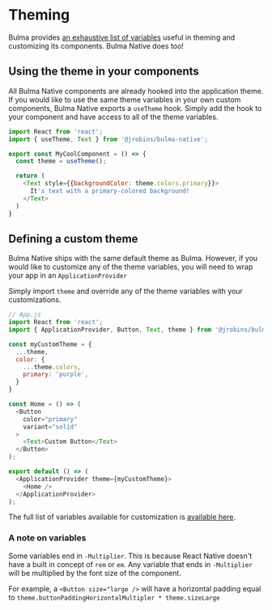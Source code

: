 
<Meta title="Overview/Theming" />

# Theming

Bulma provides [an exhaustive list of variables](https://bulma.io/documentation/customize/variables/) 
useful in theming and customizing its components. Bulma Native does too!

## Using the theme in your components

All Bulma Native components are already hooked into the application theme. If you would like to 
use the same theme variables in your own custom components, Bulma Native exports a `useTheme` hook.
Simply add the hook to your component and have access to all of the theme variables.

```js
import React from 'react';
import { useTheme, Text } from '@jrobins/bulma-native';

export const MyCoolComponent = () => {
  const theme = useTheme();

  return (
    <Text style={{backgroundColor: theme.colors.primary}}>
      It's text with a primary-colored background!
    </Text>
  )
}
```

## Defining a custom theme

Bulma Native ships with the same default theme as Bulma. However, if you would like to customize any of 
the theme variables, you will need to wrap your app in an `ApplicationProvider`

Simply import `theme` and override any of the theme variables with your customizations.

<Story id="customization-theming--basic" />

```js
// App.js
import React from 'react';
import { ApplicationProvider, Button, Text, theme } from '@jrobins/bulma-native';

const myCustomTheme = {
  ...theme,
  color: {
    ...theme.colors,
    primary: 'purple',
  }
}

const Home = () => (
  <Button
    color="primary"
    variant="solid"
  >
    <Text>Custom Button</Text>
  </Button>
);

export default () => (
  <ApplicationProvider theme={myCustomTheme}>
    <Home />
  </ApplicationProvider>
);
```

The full list of variables available for customization is 
[available here](https://github.com/jessicarobins/bulma-native/blob/master/src/theme/variables.ts).

### A note on variables
Some variables end in `-Multiplier`. This is because React Native doesn't have a built in concept of 
`rem` or `em`. Any variable that ends in `-Multiplier` will be multiplied by the font size of the 
component.

For example, a `<Button size="large />` will have a horizontal padding equal to 
`theme.buttonPaddingHorizontalMultipler * theme.sizeLarge`